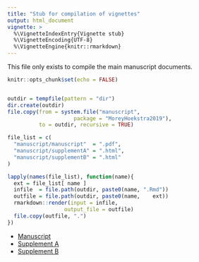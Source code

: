 ```yaml
---
title: "Stub for compilation of vignettes"
output: html_document
vignette: >
  %\VignetteIndexEntry{Vignette stub}
  %\VignetteEncoding{UTF-8}
  %\VignetteEngine{knitr::rmarkdown}
---
```


This file only exists to compile the main manuscript documents. 

```r
knitr::opts_chunk$set(echo = FALSE)


outdir = tempfile(pattern = "dir")
dir.create(outdir)
file.copy(from = system.file("manuscript", 
                     package = "MoreyHoekstra2019"),
          to = outdir, recursive = TRUE)

file_list = c(
  "manuscript/manuscript"  = ".pdf",
  "manuscript/supplementA" = ".html",
  "manuscript/supplementB" = ".html"
)

lapply(names(file_list), function(name){
  ext = file_list[ name ]
  infile  = file.path(outdir, paste0(name, ".Rmd"))
  outfile = file.path(outdir, paste0(name,    ext))
  rmarkdown::render(input = infile,
                  output_file = outfile)
  file.copy(outfile, ".")
})

```

* [Manuscript](manuscript.pdf)
* [Supplement A](supplementA.html)
* [Supplement B](supplementB.html)


